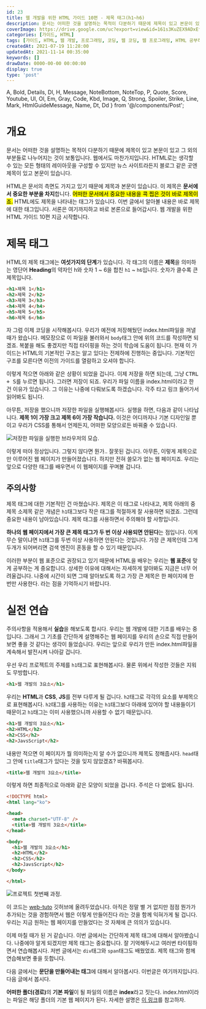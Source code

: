 ```yaml
---
id: 23
title: 웹 개발을 위한 HTML 가이드 10편 - 제목 태그(h1~h6)
description: 문서는 어떠한 것을 설명하는 목적이 다분하기 때문에 제목이 있고 본문이 있고 그 외의 부분들로 나누어지는 것이 보통입니다. 웹에서도 마찬가지입니다. HTML로는 생각할 수 있는 모든 형태의 레이아웃을 구성할 수 있지만 뉴스 사이트라든지 블로그 같은 곳엔 제목이 있고 본문이 있습니다. HTML은 문서의 측면도 가지고 있기 때문에 제목과 본문이 있습니다. 이 제목은 문서에서 중요한 부분을 차지합니다. 어떠한 문서에서 중요한 내용을 콕 찝은 것이 바로 제목이죠. HTML에도 제목을 나타내는 태그가 있습니다. 이번 글에서 알아볼 내용은 바로 제목에 대한 태그입니다. 서론은 여기까지하고 바로 본론으로 들어갑시다. 웹 개발을 위한 HTML 가이드 10편 지금 시작합니다.
coverImage: https://drive.google.com/uc?export=view&id=161s3KuZEX9ADxEfikJcJpP6MSs3IIpHG
categories: [가이드, HTML]
tags: [가이드, HTML, 웹 개발, 프로그래밍, 코딩, 웹 코딩, 웹 프로그래밍, HTML 공부하기, HTML 초보, 제목태그, h태그]
createdAt: 2021-07-19 11:28:00
updatedAt: 2021-11-14 00:35:00
keywords: []
drawDate: 0000-00-00 00:00:00
display: true
type: 'post'
---
```


  A, Bold, Details, Dl, H, Message, NoteBottom, NoteTop, P,
  Quote, Score, Youtube, Ul, Ol, Em, Gray, Code, Kbd, Image,
  Q, Strong, Spoiler, Strike, Line, Mark, HtmlGuideMessage, Name,
  Dt, Dd
} from '@/components/Post';

<HtmlGuideMessage/>

# 개요
문서는 어떠한 것을 설명하는 목적이 다분하기 때문에 제목이 있고 본문이 있고 그 외의 부분들로 나누어지는 것이 보통입니다. 웹에서도 마찬가지입니다. HTML로는 생각할 수 있는 모든 형태의 레이아웃을 구성할 수 있지만 뉴스 사이트라든지 블로그 같은 곳엔 제목이 있고 본문이 있습니다.

<P>HTML은 문서의 측면도 가지고 있기 때문에 제목과 본문이 있습니다. 이 제목은 <Strong>문서에서 중요한 부분을 차지</Strong>합니다. <Mark>어떠한 문서에서 중요한 내용을 콕 찝은 것이 바로 제목이죠.</Mark> HTML에도 제목을 나타내는 태그가 있습니다. 이번 글에서 알아볼 내용은 바로 제목에 대한 태그입니다. 서론은 여기까지하고 바로 본론으로 들어갑시다. 웹 개발을 위한 HTML 가이드 10편 지금 시작합니다.</P>

# 제목 태그
HTML의 제목 태그에는 **여섯가지의 단계**가 있습니다. 각 태그의 이름은 **제목**을 의미하는 영단어 **Heading**의 약자인 h와 숫자 1 ~ 6을 합친 `h1` ~ `h6`입니다. 숫자가 클수록 큰 제목입니다.

```html
<h1>제목 1</h1>
<h2>제목 2</h2>
<h3>제목 3</h3>
<h4>제목 4</h4>
<h5>제목 5</h5>
<h6>제목 6</h6>
```

<P>자 그럼 이제 코딩을 시작해봅시다. 우리가 예전에 저장해뒀던 <Name>index.html</Name>파일을 꺼낼 때가 왔습니다. 메모장으로 이 파일을 불러와서 <Code>body</Code>태그 안에 위의 코드를 작성하면 되겠죠. 복붙을 해도 좋겠지만 직접 타이핑을 하는 것이 학습에 도움이 됩니다. <Bold>현재 이 가이드는 HTML의 기본적인 구조는 알고 있다는 전제하에 진행하는 중입니다. 기본적인 구조를 모른다면 이전의 가이드를 열람하고 오셔야 합니다.</Bold></P>

<P>이렇게 적으면 아래와 같은 상황이 되었을 겁니다. 이제 저장을 하면 되는데, 그냥 <Kbd>CTRL + S</Kbd>를 누르면 됩니다. 그러면 저장이 되죠. 우리가 파일 이름을 <Name>index.html</Name><NoteTop number='1'/>이라고 한 건 이유가 있습니다. 그 이유는 나중에 다뤄보도록 하겠습니다. 각주 타고 링크 들어가서 읽어봐도 됩니다.</P>

아무튼, 저장을 했으니까 저장한 파일을 실행해봅시다. 실행을 하면, 다음과 같이 나타납니다. **제목 1이 가장 크고 제목 6이 가장 작습니다.** 이것은 어디까지나 기본 디자인일 뿐이고 우리가 CSS를 통해서 언제든지, 어떠한 모양으로든 바꿔줄 수 있습니다.

![저장한 파일을 실행한 브라우저의 모습.](https://drive.google.com/uc?export=view&id=1z-Z-ha1IfVua0Rq1eKA0y6C4pgfzXuMN)

이렇게 떠야 정상입니다. 그렇지 않다면 뭔가.. 잘못된 겁니다. 아무튼, 이렇게 제목으로만 이루어진 웹 페이지가 만들어졌습니다. 하지만 전혀 쓸모가 없는 웹 페이지죠. 우리는 앞으로 다양한 태그를 배우면서 이 웹페이지를 꾸며볼 겁니다.

## 주의사항
제목 태그에 대한 기본적인 건 마쳤습니다. 제목은 이 태그로 나타내고, 제목 아래의 중제목 소제목 같은 개념은 `h1`태그보다 작은 태그를 적절하게 잘 사용하면 되겠죠. 그런데 중요한 내용이 남아있습니다. 제목 태그를 사용하면서 주의해야 할 사항입니다.

**하나의 웹 페이지에서 가장 큰 제목 태그가 두 번 이상 사용되면 안된다**는 점입니다. 이게 무슨 말이냐면 `h1`태그를 두번 이상 사용하면 안된다는 것입니다. 가장 큰 제목인데 그게 두개가 되어버리면 검색 엔진이 혼동을 할 수 있기 때문입니다.

이러한 부분이 웹 표준으로 권장되고 있기 때문에 HTML을 배우는 우리는 **웹 표준**에 맞게 공부하는 게 중요합니다. 상세한 이유에 대해서는 자세하게 알아봐도 지금은 너무 어려울겁니다. 나중에 시간이 되면 그때 알아보도록 하고 가장 큰 제목은 한 페이지에 한 번만 사용한다. 라는 점을 기억하시기 바랍니다.

# 실전 연습
주의사항을 적용해서 **실습**을 해보도록 합시다. 우리는 웹 개발에 대한 기초를 배우는 중입니다. 그래서 그 기초를 간단하게 설명해주는 웹 페이지를 우리의 손으로 직접 만들어보면 좋을 것 같다는 생각이 들었습니다. 우리는 앞으로 우리가 만든 <Name>index.html</Name>파일을 계속해서 발전시켜 나아갈 겁니다.

우선 우리 프로젝트의 주제를 `h1`태그로 표현해봅시다. 물론 위에서 작성한 것들은 지워도 무방합니다.

```html file=index.html
<h1>웹 개발의 3요소</h1>
```

우리는 **HTML**과 **CSS**, **JS**를 전부 다루게 될 겁니다. `h2`태그로 각각의 요소를 부제목으로 표현해봅시다. `h2`태그를 사용하는 이유는 `h1`태그보다 아래에 있어야 할 내용들이기 때문이고 `h1`태그는 이미 사용했으니까 사용할 수 없기 때문입니다.

```html file=index.html
<h1>웹 개발의 3요소</h1>
<h2>HTML</h2>
<h2>CSS</h2>
<h2>JavsScript</h2>
```

내용만 적으면 이 페이지가 뭘 의미하는지 알 수가 없으니까 제목도 정해줍시다. `head`태그 안에 `title`태그가 있다는 것을 잊지 않았겠죠? 바꿔봅시다.

```html
<title>웹 개발의 3요소</title>
```

이렇게 하면 최종적으로 아래와 같은 모양이 되었을 겁니다. 주석은 다 없애도 됩니다.

```html file=index.html
<!DOCTYPE html>
<html lang="ko">

<head>
  <meta charset="UTF-8" />
  <title>웹 개발의 3요소</title>
</head>

<body>
  <h1>웹 개발의 3요소</h1>
  <h2>HTML</h2>
  <h2>CSS</h2>
  <h2>JavsScript</h2>
</body>

</html>
```

![프로젝트 첫번째 과정.](https://drive.google.com/uc?export=view&id=1H1Cmo7li0fzQ28qdbsUy01MaYcCCzgOS)

<P>이 코드는 <A href='https://github.com/nihil-programming-guide/web-tuto/blob/master/HTML/01-first-html/index.html' type='normal'>web-tuto</A> 깃허브에 올려두었습니다. 아직은 정말 별 거 없지만 점점 뭔가가 추가되는 것을 경험하면서 웹은 이렇게 만들어진다 라는 것을 함께 익혀가게 될 겁니다. 우리는 지금 원하는 웹 페이지를 만들었다는 것 자체에 큰 의의가 있습니다.</P>

<Line />

이제 마칠 때가 된 거 같습니다. 이번 글에서는 간단하게 제목 태그에 대해서 알아봤습니다. 나중에야 알게 되겠지만 제목 태그는 중요합니다. 잘 기억해두시고 여러번 타이핑하면서 연습해봅시다. 저번 글에서는 `div`태그와 `span`태그도 배웠었죠. 제목 태그와 함께 연습해보면 좋을 듯합니다.

다음 글에서는 **문단을 만들어내는 태그**에 대해서 알아봅시다. 이번글은 여기까지입니다. 다음 글에서 봅시다.

<NoteBottom number='1' first={true}><Strong>어떠한 폴더(경로)</Strong>의 <Strong>기본 파일</Strong>이 될 파일의 이름은 <Strong>index</Strong>라고 짓는다. <Name>index.html</Name>이라는 파일은 해당 폴더의 기본 웹 페이지가 된다. 자세한 설명은 <A type='blog' href='/post/2021-09-04-01-filename-index'>이 링크</A>를 참고하자.</NoteBottom>
